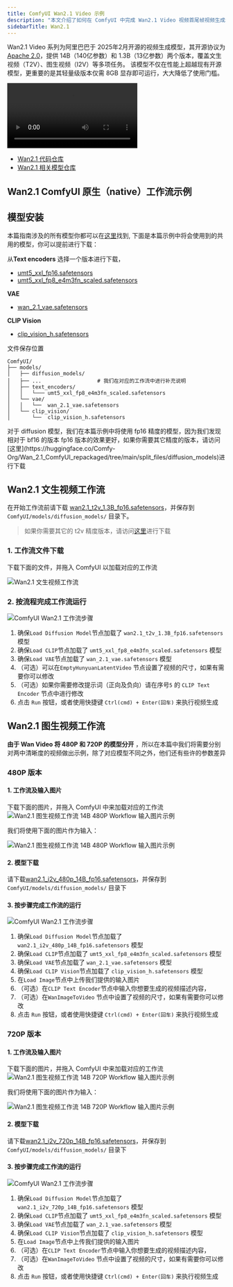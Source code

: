 ```yaml
---
title: ComfyUI Wan2.1 Video 示例
description: "本文介绍了如何在 ComfyUI 中完成 Wan2.1 Video 视频首尾帧视频生成示例"
sidebarTitle: Wan2.1
---
```



Wan2.1 Video 系列为阿里巴巴于 2025年2月开源的视频生成模型，其开源协议为 [Apache 2.0](https://github.com/Wan-Video/Wan2.1?tab=Apache-2.0-1-ov-file)，提供 14B（140亿参数）和 1.3B（13亿参数）两个版本，覆盖文生视频（T2V）、图生视频（I2V）等多项任务。
该模型不仅在性能上超越现有开源模型，更重要的是其轻量级版本仅需 8GB 显存即可运行，大大降低了使用门槛。

<video controls>
  <source src="https://github.com/user-attachments/assets/4aca6063-60bf-4953-bfb7-e265053f49ef" type="video/mp4"/>
</video>

- [Wan2.1 代码仓库](https://github.com/Wan-Video/Wan2.1)
- [Wan2.1 相关模型仓库](https://huggingface.co/Wan-AI)

## Wan2.1 ComfyUI 原生（native）工作流示例

<UpdateReminder/>

## 模型安装

本篇指南涉及的所有模型你都可以在[这里](https://huggingface.co/Comfy-Org/Wan_2.1_ComfyUI_repackaged/tree/main/split_files)找到, 下面是本篇示例中将会使用到的共用的模型，你可以提前进行下载：

从**Text encoders** 选择一个版本进行下载，
- [umt5_xxl_fp16.safetensors](https://huggingface.co/Comfy-Org/Wan_2.1_ComfyUI_repackaged/resolve/main/split_files/text_encoders/umt5_xxl_fp16.safetensors?download=true)
- [umt5_xxl_fp8_e4m3fn_scaled.safetensors](https://huggingface.co/Comfy-Org/Wan_2.1_ComfyUI_repackaged/resolve/main/split_files/text_encoders/umt5_xxl_fp8_e4m3fn_scaled.safetensors?download=true)

**VAE**
- [wan_2.1_vae.safetensors](https://huggingface.co/Comfy-Org/Wan_2.1_ComfyUI_repackaged/resolve/main/split_files/vae/wan_2.1_vae.safetensors?download=true)

**CLIP Vision**
- [clip_vision_h.safetensors](https://huggingface.co/Comfy-Org/Wan_2.1_ComfyUI_repackaged/resolve/main/split_files/clip_vision/clip_vision_h.safetensors?download=true)


文件保存位置
```
ComfyUI/
├── models/
│   ├── diffusion_models/
│   ├── ...                  # 我们在对应的工作流中进行补充说明
│   ├── text_encoders/
│   │   └─── umt5_xxl_fp8_e4m3fn_scaled.safetensors
│   └── vae/
│   │   └──  wan_2.1_vae.safetensors
│   └── clip_vision/
│       └──  clip_vision_h.safetensors   
```

<Note>
对于 diffusion 模型，我们在本篇示例中将使用 fp16 精度的模型，因为我们发现相对于 bf16 的版本 fp16 版本的效果更好，如果你需要其它精度的版本，请访问[这里](https://huggingface.co/Comfy-Org/Wan_2.1_ComfyUI_repackaged/tree/main/split_files/diffusion_models)进行下载
</Note>

## Wan2.1 文生视频工作流

在开始工作流前请下载 [wan2.1_t2v_1.3B_fp16.safetensors](https://huggingface.co/Comfy-Org/Wan_2.1_ComfyUI_repackaged/resolve/main/split_files/diffusion_models/wan2.1_t2v_1.3B_fp16.safetensors?download=true)，并保存到 `ComfyUI/models/diffusion_models/` 目录下。

> 如果你需要其它的 t2v 精度版本，请访问[这里](https://huggingface.co/Comfy-Org/Wan_2.1_ComfyUI_repackaged/tree/main/split_files/diffusion_models)进行下载

### 1. 工作流文件下载

下载下面的文件，并拖入 ComfyUI 以加载对应的工作流

![Wan2.1 文生视频工作流](https://raw.githubusercontent.com/Comfy-Org/example_workflows/refs/heads/main/wan2.1/wan2.1_t2v_1.3b.webp)

### 2. 按流程完成工作流运行

![ComfyUI Wan2.1 工作流步骤](/images/tutorial/video/wan/wan2.1_t2v_1.3b_flow_diagram.jpg)

1. 确保`Load Diffusion Model`节点加载了 `wan2.1_t2v_1.3B_fp16.safetensors` 模型
2. 确保`Load CLIP`节点加载了 `umt5_xxl_fp8_e4m3fn_scaled.safetensors` 模型
3. 确保`Load VAE`节点加载了 `wan_2.1_vae.safetensors` 模型
4. （可选）可以在`EmptyHunyuanLatentVideo` 节点设置了视频的尺寸，如果有需要你可以修改
5. （可选）如果你需要修改提示词（正向及负向）请在序号`5` 的 `CLIP Text Encoder` 节点中进行修改
6. 点击 `Run` 按钮，或者使用快捷键 `Ctrl(cmd) + Enter(回车)` 来执行视频生成

## Wan2.1 图生视频工作流

**由于 Wan Video 将 480P 和 720P 的模型分开** ，所以在本篇中我们将需要分别对两中清晰度的视频做出示例，除了对应模型不同之外，他们还有些许的参数差异

### 480P 版本

#### 1. 工作流及输入图片

下载下面的图片，并拖入 ComfyUI 中来加载对应的工作流
![Wan2.1 图生视频工作流 14B 480P Workflow 输入图片示例](https://raw.githubusercontent.com/Comfy-Org/example_workflows/refs/heads/main/wan2.1/wan2.1_i2v_14b_480P.webp)

我们将使用下面的图片作为输入：

![Wan2.1 图生视频工作流 14B 480P Workflow 输入图片示例](https://raw.githubusercontent.com/Comfy-Org/example_workflows/refs/heads/main/wan2.1/input/flux_dev_example.png)

#### 2. 模型下载
请下载[wan2.1_i2v_480p_14B_fp16.safetensors](https://huggingface.co/Comfy-Org/Wan_2.1_ComfyUI_repackaged/resolve/main/split_files/diffusion_models/wan2.1_i2v_480p_14B_fp16.safetensors?download=true)，并保存到 `ComfyUI/models/diffusion_models/` 目录下

#### 3. 按步骤完成工作流的运行 

![ComfyUI Wan2.1 工作流步骤](/images/tutorial/video/wan/wan2.1_i2v_14b_480p_flow_diagram.jpg)

1. 确保`Load Diffusion Model`节点加载了 `wan2.1_i2v_480p_14B_fp16.safetensors` 模型
2. 确保`Load CLIP`节点加载了 `umt5_xxl_fp8_e4m3fn_scaled.safetensors` 模型
3. 确保`Load VAE`节点加载了 `wan_2.1_vae.safetensors` 模型
4. 确保`Load CLIP Vision`节点加载了 `clip_vision_h.safetensors` 模型
5. 在`Load Image`节点中上传我们提供的输入图片
6. （可选）在`CLIP Text Encoder`节点中输入你想要生成的视频描述内容，
7. （可选）在`WanImageToVideo` 节点中设置了视频的尺寸，如果有需要你可以修改
8. 点击 `Run` 按钮，或者使用快捷键 `Ctrl(cmd) + Enter(回车)` 来执行视频生成

### 720P 版本

#### 1. 工作流及输入图片

下载下面的图片，并拖入 ComfyUI 中来加载对应的工作流
![Wan2.1 图生视频工作流 14B 720P Workflow 输入图片示例](https://raw.githubusercontent.com/Comfy-Org/example_workflows/refs/heads/main/wan2.1/wan2.1_i2v_14b_720P.webp)

我们将使用下面的图片作为输入：

![Wan2.1 图生视频工作流 14B 720P Workflow 输入图片示例](https://raw.githubusercontent.com/Comfy-Org/example_workflows/refs/heads/main/wan2.1/input/magician.png)

#### 2. 模型下载

请下载[wan2.1_i2v_720p_14B_fp16.safetensors](https://huggingface.co/Comfy-Org/Wan_2.1_ComfyUI_repackaged/resolve/main/split_files/diffusion_models/wan2.1_i2v_720p_14B_fp16.safetensors?download=true)，并保存到 `ComfyUI/models/diffusion_models/` 目录下

#### 3. 按步骤完成工作流的运行 

![ComfyUI Wan2.1 工作流步骤](/images/tutorial/video/wan/wan2.1_i2v_14b_720p_flow_diagram.jpg)

1. 确保`Load Diffusion Model`节点加载了 `wan2.1_i2v_720p_14B_fp16.safetensors` 模型
2. 确保`Load CLIP`节点加载了 `umt5_xxl_fp8_e4m3fn_scaled.safetensors` 模型
3. 确保`Load VAE`节点加载了 `wan_2.1_vae.safetensors` 模型
4. 确保`Load CLIP Vision`节点加载了 `clip_vision_h.safetensors` 模型
5. 在`Load Image`节点中上传我们提供的输入图片
6. （可选）在`CLIP Text Encoder`节点中输入你想要生成的视频描述内容，
7. （可选）在`WanImageToVideo` 节点中设置了视频的尺寸，如果有需要你可以修改
8. 点击 `Run` 按钮，或者使用快捷键 `Ctrl(cmd) + Enter(回车)` 来执行视频生成
